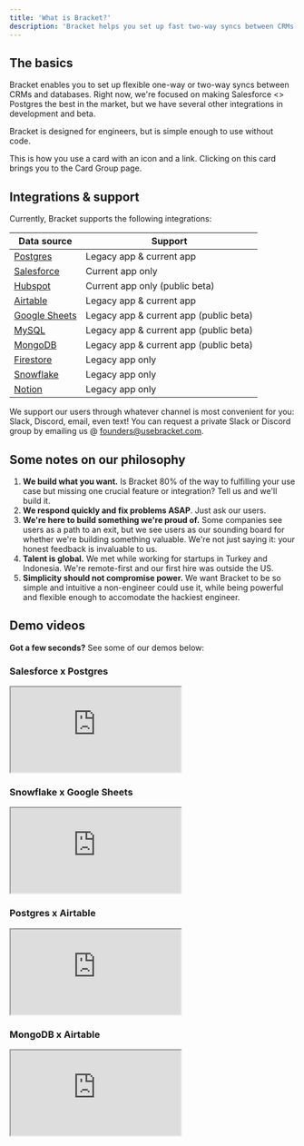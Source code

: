 ```yaml
---
title: 'What is Bracket?'
description: 'Bracket helps you set up fast two-way syncs between CRMs and databases.'
---
```


## The basics

Bracket enables you to set up flexible one-way or two-way syncs between CRMs and databases. Right now, we're focused on making Salesforce <> Postgres the best in the market, but we have several other integrations in development and beta.

Bracket is designed for engineers, but is simple enough to use without code.

<Card title="Get started here" icon="link" href="/quickstart">
  This is how you use a card with an icon and a link. Clicking on this card
  brings you to the Card Group page.
</Card>


## Integrations & support

Currently, Bracket supports the following integrations:

| Data source                                  | Support                                                                                                                  |
| --------------------------------      | --------------------------------------------------------------------------------------------------------------------------------- |
| [Postgres](/connecting/postgres_connecting)      |  Legacy app & current app                                                                                              |
| [Salesforce](/connecting/salesforce_connecting)      |  Current app only                                                                                              |
| [Hubspot](/connecting/hubspot_connecting)      |  Current app only (public beta)                                                                                              |
| [Airtable](/connecting/airtable_connecting)      |  Legacy app & current app                                                                                              |
| [Google Sheets](/connecting/gsheets_connecting)      |  Legacy app & current app (public beta)                                                                                             |
| [MySQL](/connecting/mysql_connecting)      |  Legacy app & current app (public beta)                                                                                             |
| [MongoDB](/connecting/mongodb_connecting)      |  Legacy app & current app (public beta)                                                                                             |
| [Firestore](/connecting/firebase_connecting)      |  Legacy app only                                                                                              |
| [Snowflake](/connecting/snowflake_connecting)      |  Legacy app only                                                                                              |
| [Notion](/connecting/notion_connecting)      |  Legacy app only                                                                                           |

We support our users through whatever channel is most convenient for you: Slack, Discord, email, even text! You can request a private Slack or Discord group by emailing us @ founders@usebracket.com.

## Some notes on our philosophy

1. **We build what you want.** Is Bracket 80% of the way to fulfilling your use case but missing one crucial feature or integration? Tell us and we'll build it.
2. **We respond quickly and fix problems ASAP**. Just ask our users.
3. **We're here to build something we're proud of.** Some companies see users as a path to an exit, but we see users as our sounding board for whether we're building something valuable. We're not just saying it: your honest feedback is invaluable to us.
4. **Talent is global.** We met while working for startups in Turkey and Indonesia. We're remote-first and our first hire was outside the US.
5. **Simplicity should not compromise power.** We want Bracket to be so simple and intuitive a non-engineer could use it, while being powerful and flexible enough to accomodate the hackiest engineer.

## Demo videos

**Got a few seconds?** See some of our demos below:

### Salesforce x Postgres

<Example resizable>
  <iframe
    class="w-full aspect-video rounded-lg shadow-lg"
    src="https://www.youtube.com/embed/sRkaAa667T0?si=yIGCwxHtinj6piRb"
  ></iframe>
</Example>

### Snowflake x Google Sheets

<Example resizable>
  <iframe
    class="w-full aspect-video rounded-lg shadow-lg"
    src="https://www.loom.com/embed/d253876247ce4e0b8636beec681f0e64"
  ></iframe>
</Example>


### Postgres x Airtable

<Example resizable>
  <iframe
    class="w-full aspect-video rounded-lg shadow-lg"
    src="https://www.loom.com/embed/a5b430ffe2a24256b8b21be124407a2d"
  ></iframe>
</Example>

### MongoDB x Airtable

<Example resizable>
  <iframe
    class="w-full aspect-video rounded-lg shadow-lg"
    src="https://www.loom.com/embed/e78825bf3d744ac8984c0f3e2af4ebcd"
  ></iframe>
</Example>

